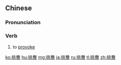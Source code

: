{{also|挑衅}}
==Chinese==
{{zh-forms|s=挑衅}}

===Pronunciation===
{{zh-pron
|m=tiǎoxìn
|c=tiu1 jan6,tiu1 jan3
|mn=qz,xm:thiau-hùn/xm,zz:thiau-hìn
|cat=v
}}

===Verb===
{{zh-verb}}

# to [[provoke]]

{{zh-cat|Advanced}}

[[ko:挑釁]]
[[hu:挑釁]]
[[mg:挑釁]]
[[ja:挑釁]]
[[ru:挑釁]]
[[tl:挑釁]]
[[zh:挑釁]]